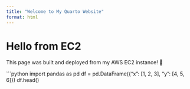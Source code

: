 ```yaml
---
title: "Welcome to My Quarto Website"
format: html
---
```


# Hello from EC2  

This page was built and deployed from my AWS EC2 instance! 🚀  

```python
import pandas as pd
df = pd.DataFrame({"x": [1, 2, 3], "y": [4, 5, 6]})
df.head()

